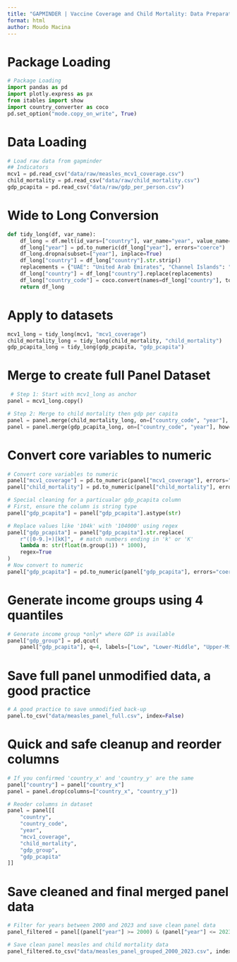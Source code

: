 ```yaml
---
title: "GAPMINDER | Vaccine Coverage and Child Mortality: Data Preparation"
format: html  
author: Moudo Macina
---
```


# Package Loading
```python
# Package Loading
import pandas as pd
import plotly.express as px
from itables import show
import country_converter as coco
pd.set_option("mode.copy_on_write", True)
```

# Data Loading 
```python
# Load raw data from gapminder
## Indicators 
mcv1 = pd.read_csv("data/raw/measles_mcv1_coverage.csv")
child_mortality = pd.read_csv("data/raw/child_mortality.csv")
gdp_pcapita = pd.read_csv("data/raw/gdp_per_person.csv")
```

# Wide to Long Conversion
```python
def tidy_long(df, var_name):
    df_long = df.melt(id_vars=["country"], var_name="year", value_name=var_name)
    df_long["year"] = pd.to_numeric(df_long["year"], errors="coerce")
    df_long.dropna(subset=["year"], inplace=True)
    df_long["country"] = df_long["country"].str.strip()
    replacements = {"UAE": "United Arab Emirates", "Channel Islands": "UK"}
    df_long["country"] = df_long["country"].replace(replacements)
    df_long["country_code"] = coco.convert(names=df_long["country"], to="ISO3", not_found="nan")
    return df_long
```

# Apply to datasets
```python
mcv1_long = tidy_long(mcv1, "mcv1_coverage")
child_mortality_long = tidy_long(child_mortality, "child_mortality")
gdp_pcapita_long = tidy_long(gdp_pcapita, "gdp_pcapita")
```

# Merge to create full Panel Dataset
```python
 # Step 1: Start with mcv1_long as anchor
panel = mcv1_long.copy()
```

```python
# Step 2: Merge to child mortality then gdp per capita
panel = panel.merge(child_mortality_long, on=["country_code", "year"], how="left")
panel = panel.merge(gdp_pcapita_long, on=["country_code", "year"], how="left")
```

# Convert core variables to numeric
```python
# Convert core variables to numeric
panel["mcv1_coverage"] = pd.to_numeric(panel["mcv1_coverage"], errors="coerce")
panel["child_mortality"] = pd.to_numeric(panel["child_mortality"], errors="coerce")
```

```python
# Special cleaning for a particualar gdp_pcapita column
# First, ensure the column is string type
panel["gdp_pcapita"] = panel["gdp_pcapita"].astype(str)

# Replace values like '104k' with '104000' using regex
panel["gdp_pcapita"] = panel["gdp_pcapita"].str.replace(
    r"([0-9.]+)[kK]",  # match numbers ending in 'k' or 'K'
    lambda m: str(float(m.group(1)) * 1000), 
    regex=True
)
# Now convert to numeric
panel["gdp_pcapita"] = pd.to_numeric(panel["gdp_pcapita"], errors="coerce")
```

# Generate income groups using 4 quantiles

```python
# Generate income group *only* where GDP is available
panel["gdp_group"] = pd.qcut(
    panel["gdp_pcapita"], q=4, labels=["Low", "Lower-Middle", "Upper-Middle", "High"])
```

# Save full panel unmodified data, a good practice
```python
# A good practice to save unmodified back-up  
panel.to_csv("data/measles_panel_full.csv", index=False)
```
# Quick and safe cleanup and reorder columns

```python
# If you confirmed 'country_x' and 'country_y' are the same
panel["country"] = panel["country_x"]
panel = panel.drop(columns=["country_x", "country_y"])
```
 
```python
# Reoder columns in dataset
panel = panel[[
    "country",
    "country_code",
    "year",
    "mcv1_coverage",
    "child_mortality",
    "gdp_group",
    "gdp_pcapita"
]]
```

# Save cleaned and final merged panel data 
```python
# Filter for years between 2000 and 2023 and save clean panel data
panel_filtered = panel[(panel["year"] >= 2000) & (panel["year"] <= 2023)]

# Save clean panel measles and child mortality data
panel_filtered.to_csv("data/measles_panel_grouped_2000_2023.csv", index=False)
```
